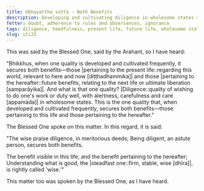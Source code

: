 ```yaml
---
title: Ubhayattha sutta - Both Benefits
description: Developing and cultivating diligence in wholesome states secures both benefits—those pertaining to the present life and those pertaining to the hereafter.
fetter: doubt, adherence to rules and observances, ignorance
tags: diligence, heedfulness, present life, future life, wholesome states, benefit, wise, ignorance, iti, iti1-27
slug: iti23
---
```


This was said by the Blessed One, said by the Arahant, so I have heard:

"Bhikkhus, when one quality is developed and cultivated frequently, it secures both benefits—those |pertaining to the present life::regarding this world, relevant to here and now [diṭṭhadhammika]| and those |pertaining to the hereafter::future benefits, relating to the next life or ultimate liberation [samparāyika]|. And what is that one quality? |Diligence::quality of wishing to do one's work or duty well, with alertness, carefulness and care [appamāda]| in wholesome states. This is the one quality that, when developed and cultivated frequently, secures both benefits—those pertaining to this life and those pertaining to the hereafter."

The Blessed One spoke on this matter. In this regard, it is said:

"The wise praise diligence,
in meritorious deeds;
Being diligent, an astute person,
secures both benefits.

The benefit visible in this life,
and the benefit pertaining to the hereafter;
Understanding what is good, the |steadfast one::firm, stable, wise [dhīra]|,
is rightly called 'wise.'"

This matter too was spoken by the Blessed One, as I have heard.